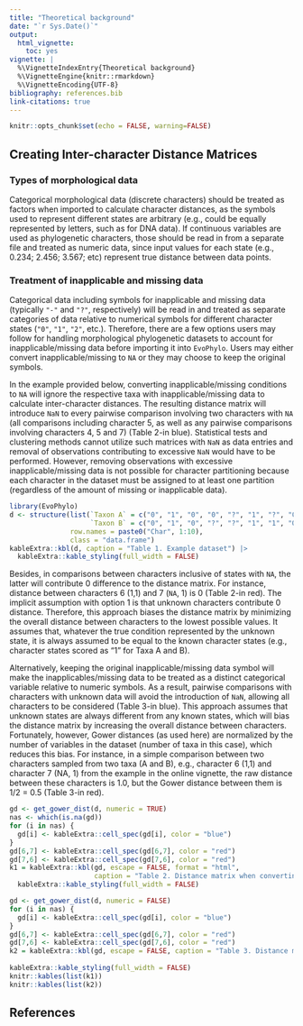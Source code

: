 ```yaml
---
title: "Theoretical background"
date: "`r Sys.Date()`"
output:
  html_vignette:
    toc: yes
vignette: |
  %\VignetteIndexEntry{Theoretical background} 
  %\VignetteEngine{knitr::rmarkdown} 
  %\VignetteEncoding{UTF-8}
bibliography: references.bib
link-citations: true
---
```


```r
knitr::opts_chunk$set(echo = FALSE, warning=FALSE)
```

## Creating Inter-character Distance Matrices

### Types of morphological data

Categorical morphological data (discrete characters) should be treated as factors when imported to calculate character distances, as the symbols used to represent different states are arbitrary (e.g., could be equally represented by letters, such as for DNA data). If continuous variables are used as phylogenetic characters, those should be read in from a separate file and treated as numeric data, since input values for each state (e.g., 0.234; 2.456; 3.567; etc) represent true distance between data points.

### Treatment of inapplicable and missing data

Categorical data including symbols for inapplicable and missing data (typically `"-"` and `"?"`, respectively) will be read in and treated as separate categories of data relative to numerical symbols for different character states (`"0"`, `"1"`, `"2"`, etc.). Therefore, there are a few options users may follow for handling morphological phylogenetic datasets to account for inapplicable/missing data before importing it into `EvoPhylo`. Users may either convert inapplicable/missing to `NA` or they may choose to keep the original symbols. 

In the example provided below, converting inapplicable/missing conditions to `NA` will ignore the respective taxa with inapplicable/missing data to calculate inter-character distances. The resulting distance matrix will introduce `NaN` to every pairwise comparison involving two characters with `NA` (all comparisons including character 5, as well as any pairwise comparisons involving characters 4, 5 and 7) (Table 2-in blue). Statistical tests and clustering methods cannot utilize such matrices with `NaN` as data entries and removal of observations contributing to excessive `NaN` would have to be performed. However, removing observations with excessive inapplicable/missing data is not possible for character partitioning because each character in the dataset must be assigned to at least one partition (regardless of the amount of missing or inapplicable data). 

```r
library(EvoPhylo)
d <- structure(list(`Taxon A` = c("0", "1", "0", "0", "?", "1", "?", "0", "1", "1"), 
                    `Taxon B` = c("0", "1", "0", "?", "?", "1", "1", "0", "1", "1")),
               row.names = paste0("Char", 1:10),
               class = "data.frame")
kableExtra::kbl(d, caption = "Table 1. Example dataset") |>
  kableExtra::kable_styling(full_width = FALSE)
```

Besides, in comparisons between characters inclusive of states with `NA`, the latter will contribute 0 difference to the distance matrix. For instance, distance between characters 6 (1,1) and 7 (`NA`, 1) is 0 (Table 2-in red). The implicit assumption with option 1 is that unknown characters contribute 0 distance. Therefore, this approach biases the distance matrix by minimizing the overall distance between characters to the lowest possible values. It assumes that, whatever the true condition represented by the unknown state, it is always assumed to be equal to the known character states (e.g., character states scored as "1" for Taxa A and B).

Alternatively, keeping the original inapplicable/missing data symbol will make the inapplicables/missing data to be treated as a distinct categorical variable relative to numeric symbols. As a result, pairwise comparisons with characters with unknown data will avoid the introduction of `NaN`, allowing all characters to be considered (Table 3-in blue). This approach assumes that unknown states are always different from any known states, which will bias the distance matrix by increasing the overall distance between characters. Fortunately, however, Gower distances (as used here) are normalized by the number of variables in the dataset (number of taxa in this case), which reduces this bias. For instance, in a simple comparison between two characters sampled from two taxa (A and B), e.g., character 6 (1,1) and character 7 (NA, 1) from the example in the online vignette, the raw distance between these characters is 1.0, but the Gower distance between them is 1/2 = 0.5 (Table 3-in red).


```r
gd <- get_gower_dist(d, numeric = TRUE)
nas <- which(is.na(gd))
for (i in nas) {
  gd[i] <- kableExtra::cell_spec(gd[i], color = "blue")
}
gd[6,7] <- kableExtra::cell_spec(gd[6,7], color = "red")
gd[7,6] <- kableExtra::cell_spec(gd[7,6], color = "red")
k1 = kableExtra::kbl(gd, escape = FALSE, format = "html",
                     caption = "Table 2. Distance matrix when converting inapplicable/missing conditions to “NA”") |> 
  kableExtra::kable_styling(full_width = FALSE)

gd <- get_gower_dist(d, numeric = FALSE)
for (i in nas) {
  gd[i] <- kableExtra::cell_spec(gd[i], color = "blue")
}
gd[6,7] <- kableExtra::cell_spec(gd[6,7], color = "red")
gd[7,6] <- kableExtra::cell_spec(gd[7,6], color = "red")
k2 = kableExtra::kbl(gd, escape = FALSE, caption = "Table 3. Distance matrix when keeping the original inapplicable/missing data symbols") |>
  
kableExtra::kable_styling(full_width = FALSE)
knitr::kables(list(k1))
knitr::kables(list(k2))
```

## References
